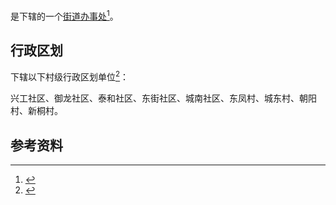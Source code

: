 {{中国乡级行政区|22/05/23/001/000}}

'''{{PAGENAMEBASE}}'''是{{PRC admin/fullname|22/05/23/001/000|3}}下辖的一个[[街道办事处|街道办事处]]<ref>{{PRC admin/ref sgc|{{PRC admin/parent|22/05/23/001/000}}}}</ref>。

== 行政区划 ==
{{PAGENAMEBASE}}下辖以下村级行政区划单位<ref>{{PRC admin/ref sgc|22/05/23/001/000}}</ref>：

兴工社区、御龙社区、泰和社区、东街社区、城南社区、东凤村、城东村、朝阳村、新桐村。

== 参考资料 ==
{{reflist}}

{{吉林行政区划小作品}}
{{PRC admin/navcat|22/05/23/001/000}}